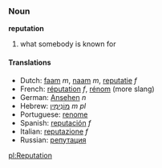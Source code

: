 ===Noun===
'''reputation'''

# what somebody is known for

====Translations====
*Dutch: [[faam]] ''m'', [[naam]] ''m'', [[reputatie]] ''f''
*French: [[réputation]] ''f'', [[rénom]] (more slang)
*German: [[Ansehen]] ''n''
*Hebrew: [[מונימין|מוֹנִימִין]] ''m pl''
*Portuguese: [[renome]]
*Spanish: [[reputación]] ''f''
*Italian: [[reputazione]] ''f''
*Russian: [[репутация]]

[[pl:Reputation]]